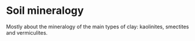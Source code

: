 # Soil mineralogy

Mostly about the mineralogy of the main types of clay: kaolinites, smectites and vermiculites.

